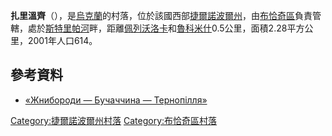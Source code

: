 {{coord|49|6|23|N|25|22|43|E|scale:100000|display=title}}

'''扎里溫齊'''（{{lang-uk|Заривинці}}），是[[烏克蘭|烏克蘭]]的村落，位於該國西部[[捷爾諾波爾州|捷爾諾波爾州]]，由[[布恰奇區|布恰奇區]]負責管轄，處於[[斯特里帕河|斯特里帕河]]畔，距離[[佩列沃洛卡|佩列沃洛卡]]和[[魯科米什|魯科米什]]0.5公里，面積2.28平方公里，2001年人口614。

==參考資料==
* [http://zhnyborody.te.ua/ «Жнибороди — Бучаччина — Тернопілля»] {{Wayback|url=http://zhnyborody.te.ua/ |date=20170512162123 }}

{{DEFAULTSORT:Заривинці}}
[[Category:捷爾諾波爾州村落|Category:捷爾諾波爾州村落]]
[[Category:布恰奇區村落|Category:布恰奇區村落]]

{{Ternopil-geo-stub}}